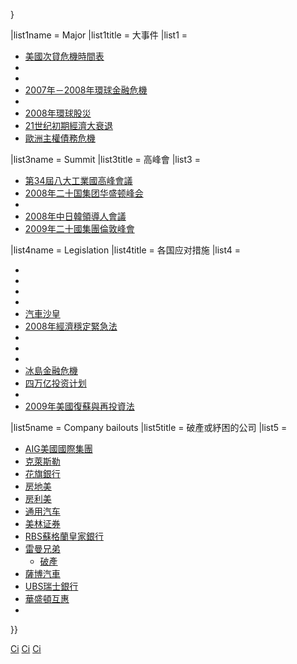 {{Sidebar with collapsible lists
|name = 次贷危机
|title = [[次貸危機]]
|liststyle =text-align: left;
|image   = 
|style = width:280px;
|expanded       = {{{expanded|{{{1|Major}}}}}} 

|list1name  = Major
|list1title = 大事件
|list1  =
*[[美國次貸危機時間表]]
*{{Link-en|21世纪初期能源危机|2000s energy crisis}}
*{{Link-en|美國房地產泡沫|United States housing bubble}}
*[[2007年－2008年環球金融危機]]
*{{Link-en|2008年－2010年汽車產業危機|Automotive industry crisis of 2008–10}}
*[[2008年環球股災]]
*[[经济大衰退|21世纪初期經濟大衰退]]
*[[歐洲主權債務危機]]

|list3name  = Summit
|list3title = 高峰會
|list3   =
*[[第34届八国集团首脑会议|第34屆八大工業國高峰會議]]
*[[2008年二十国集团华盛顿峰会]]
*{{Link-en|2008年APEC祕魯高峰會|APEC Peru 2008}}
*[[中日韩领导人会议#2008.E5.B9.B4|2008年中日韓領導人會議]]
*[[2009年二十國集團倫敦峰會]]

|list4name  = Legislation
|list4title = 各国应对措施
|list4  = 
*{{Link-en|2008年歐盟經濟刺激計畫|2008 European Union stimulus plan}}
*{{Link-en|2008年銀行業法 (特殊條款)|Banking (Special Provisions) Act 2008|2008年銀行業法}}
*{{Link-en|2008年住房暨經濟恢復法|Housing and Economic Recovery Act of 2008}}
*{{Link-en|2008年經濟刺激法|Economic Stimulus Act of 2008}}
*[[汽車沙皇]]
*[[經濟穩定緊急法|2008年經濟穩定緊急法]]
*{{Link-en|問題資產紓困計劃|Troubled Asset Relief Program}}
*{{Link-en|定期資產支持證券貸款工具|Term Asset-Backed Securities Loan Facility}}
*{{Link-en|2008年英國銀行拯救方案|2008 United Kingdom bank rescue package}}
*[[2008–11年冰岛金融危机|冰島金融危機]]
*[[四万亿投资计划]]
*{{Link-en|2009年盎格鲁爱尔兰银行企業法|Anglo Irish Bank Corporation Act 2009}}
*[[2009年美國復蘇與再投資法]]

|list5name = Company bailouts 
|list5title = 破產或紓困的公司 
|list5   =
*[[美國國際集團|AIG美國國際集團]]
*[[克萊斯勒集團|克萊斯勒]]
*[[花旗集团|花旗銀行]]
*[[房地美]]
*[[房利美]]
*[[通用汽车]]
*[[美林证券]]
*[[蘇格蘭皇家銀行|RBS蘇格蘭皇家銀行]]
*[[雷曼兄弟]]
**[[雷曼兄弟迷你債券事件|破產]]
*[[薩博汽車]]
*[[瑞银集团|UBS瑞士銀行]]
*[[華盛頓互惠]]
*{{Link-en|次貸危機期間轉賣或破產的銀行列表|List of banks acquired or bankrupted during the Great Recession}}
}}<noinclude>
[[Category:金融模板|Ci]]
[[Category:經濟模板|Ci]]
[[Category:金融危機|Ci]]
</noinclude>